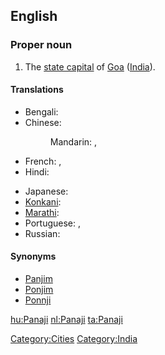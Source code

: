 ==English==
{{wikipedia}}

===Proper noun===
{{en-proper noun}}

# The [[state capital]] of [[Goa]] ([[India]]).

====Translations====
{{trans-top|capital of Goa, India}}
* Bengali: {{t|bn|পানাজি|sc=Beng}}
* Chinese:
*: Mandarin: {{t|cmn|帕納吉|sc=Hani}},  {{t|cmn|帕纳吉|tr=Pànàjí|sc=Hani}}
* French: {{t-|fr|Panaji|m}},  {{t|fr|Panjim|m}}
* Hindi: {{t|hi|पणजी|tr=paṇajī|xs=Hindi}}
{{trans-mid}}
* Japanese: {{t|ja|パナジ|tr=Panaji}}
* [[Konkani]]: {{tø|kok|पणजी}}
* [[Marathi]]: {{t|mr|पणजी|sc=Deva|xs=Marathi}}
* Portuguese: {{t|pt|Pangim|m}},  {{t-|pt|Panaji|m}}
* Russian: {{t|ru|Панаджи|m|tr=Panadži}}
{{trans-bottom}}

====Synonyms====
* [[Panjim]]
* [[Ponjim]]
* [[Ponnji]]

[[Category:Cities]]
[[Category:India]]

[[hu:Panaji]]
[[nl:Panaji]]
[[ta:Panaji]]